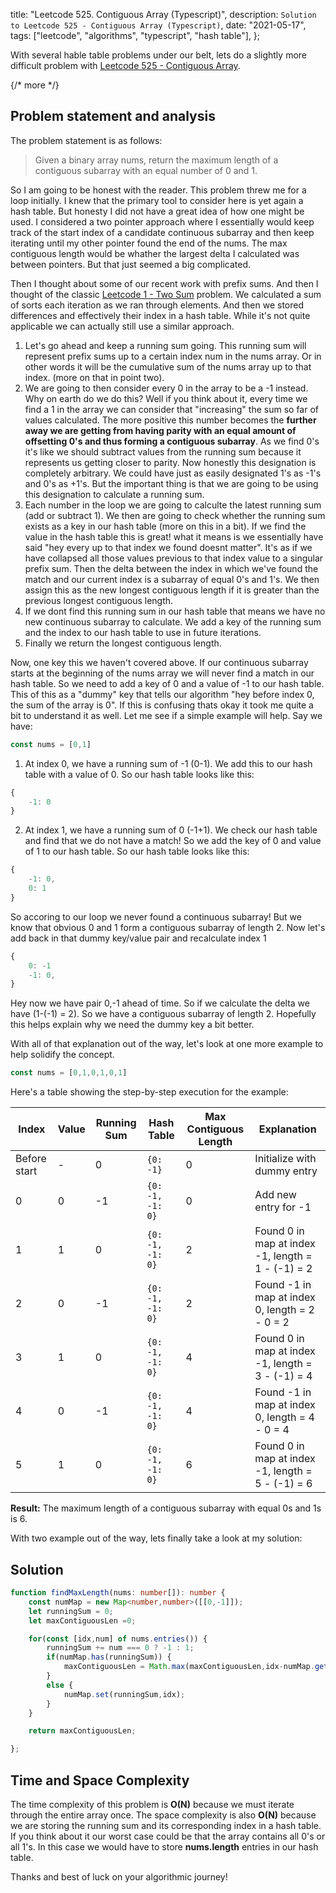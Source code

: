   title: "Leetcode 525. Contiguous Array (Typescript)",
  description: `Solution to Leetcode 525 - Contiguous Array (Typescript)`,
  date: "2021-05-17",
  tags: ["leetcode", "algorithms", "typescript", "hash table"],
};

With several hable table problems under our belt, lets do a slightly more difficult problem with [Leetcode 525 - Contiguous Array](https://leetcode.com/problems/contiguous-array/).

{/* more */}

## Problem statement and analysis

The problem statement is as follows:

> Given a binary array nums, return the maximum length of a contiguous subarray with an equal number of 0 and 1.

So I am going to be honest with the reader. This problem threw me for a loop initially. I knew that the primary tool to consider here is yet again a hash table. But honesty I did not have a great idea of how one might be used. I considered a two pointer approach where I essentially would keep track of the start index of a candidate continuous subarray and then keep iterating until my other pointer found the end of the nums. The max contiguous length would be whather the largest delta I calculated was between pointers. But that just seemed a big complicated.

Then I thought about some of our recent work with prefix sums. And then I thought of the classic [Leetcode 1 - Two Sum](https://leetcode.com/problems/two-sum/) problem. We calculated a sum of sorts each iteration as we ran through elements. And then we stored differences and effectively their index in a hash table. While it's not quite applicable we can actually still use a similar approach.

1. Let's go ahead and keep a running sum going. This running sum will represent prefix sums up to a certain index num in the nums array. Or in other words it will be the cumulative sum of the nums array up to that index. (more on that in point two).
2. We are going to then consider every 0 in the array to be a -1 instead. Why on earth do we do this? Well if you think about it, every time we find a 1 in the array we can consider that "increasing" the sum so far of values calculated. The more positive this number becomes the **further away we are getting from having parity with an equal amount of offsetting 0's and thus forming a contiguous subarray**. As we find 0's it's like we should subtract values from the running sum because it represents us getting closer to parity. Now honestly this designation is completely arbitrary. We could have just as easily designated 1's as -1's and 0's as +1's. But the important thing is that we are going to be using this designation to calculate a running sum.
3. Each number in the loop we are going to calculte the latest running sum (add or subtract 1). We then are going to check whether the running sum exists as a key in our hash table (more on this in a bit). If we find the value in the hash table this is great! what it means is we essentially have said "hey every up to that index we found doesnt matter". It's as if we have collapsed all those values previous to that index value to a singular prefix sum. Then the delta between the index in which we've found the match and our current index is a subarray of equal 0's and 1's. We then assign this as the new longest contiguous length if it is greater than the previous longest contiguous length.
4. If we dont find this running sum in our hash table that means we have no new continuous subarray to calculate. We add a key of the running sum and the index to our hash table to use in future iterations.
5. Finally we return the longest contiguous length.

Now, one key this we haven't covered above. If our continuous subarray starts at the beginning of the nums array we will never find a match in our hash table. So we need to add a key of 0 and a value of -1 to our hash table. This of this as a "dummy" key that tells our algorithm "hey before index 0, the sum of the array is 0". If this is confusing thats okay it took me quite a bit to understand it as well. Let me see if a simple example will help. Say we have:

```ts
const nums = [0,1]
```

1. At index 0, we have a running sum of -1 (0-1). We add this to our hash table with a value of 0. So our hash table looks like this:

```ts
{
    -1: 0
}
```
2. At index 1, we have a running sum of 0 (-1+1). We check our hash table and find that we do not have a match! So we add the key of 0 and value of 1 to our hash table. So our hash table looks like this:

```ts
{
    -1: 0,
    0: 1
}
```

So accoring to our loop we never found a continuous subarray! But we know that obvious 0 and 1 form a contiguous subarray of length 2. Now let's add back in that dummy key/value pair and recalculate index 1

```ts
{
    0: -1
    -1: 0,
}
```

Hey now we have pair 0,-1 ahead of time. So if we calculate the delta we have (1-(-1) = 2). So we have a contiguous subarray of length 2. Hopefully this helps explain why we need the dummy key a bit better.

With all of that explanation out of the way, let's look at one more example to help solidify the concept.

```ts
const nums = [0,1,0,1,0,1]
```

Here's a table showing the step-by-step execution for the example:

| Index        | Value | Running Sum | Hash Table                          | Max Contiguous Length | Explanation                                       |
|--------------|-------|-------------|-------------------------------|------------------------|---------------------------------------------------|
| Before start | -     | 0           | `{0: -1}`                     | 0                      | Initialize with dummy entry                       |
| 0            | 0     | -1          | `{0: -1, -1: 0}`              | 0                      | Add new entry for -1                              |
| 1            | 1     | 0           | `{0: -1, -1: 0}`              | 2                      | Found 0 in map at index -1, length = 1 - (-1) = 2 |
| 2            | 0     | -1          | `{0: -1, -1: 0}`              | 2                      | Found -1 in map at index 0, length = 2 - 0 = 2    |
| 3            | 1     | 0           | `{0: -1, -1: 0}`              | 4                      | Found 0 in map at index -1, length = 3 - (-1) = 4 |
| 4            | 0     | -1          | `{0: -1, -1: 0}`              | 4                      | Found -1 in map at index 0, length = 4 - 0 = 4    |
| 5            | 1     | 0           | `{0: -1, -1: 0}`              | 6                      | Found 0 in map at index -1, length = 5 - (-1) = 6 |


**Result:** The maximum length of a contiguous subarray with equal 0s and 1s is 6.

With two example out of the way, lets finally take a look at my solution:

## Solution

```ts
function findMaxLength(nums: number[]): number {
    const numMap = new Map<number,number>([[0,-1]]);
    let runningSum = 0;
    let maxContiguousLen =0;

    for(const [idx,num] of nums.entries()) {
        runningSum += num === 0 ? -1 : 1;
        if(numMap.has(runningSum)) {
            maxContiguousLen = Math.max(maxContiguousLen,idx-numMap.get(runningSum))
        }
        else {
            numMap.set(runningSum,idx);
        }
    } 

    return maxContiguousLen;

};
```

## Time and Space Complexity

The time complexity of this problem is **O(N)** because we must iterate through the entire array once. The space complexity is also **O(N)** because we are storing the running sum and its corresponding index in a hash table. If you think about it our worst case could be that the array contains all 0's or all 1's. In this case we would have to store __nums.length__ entries in our hash table.

Thanks and best of luck on your algorithmic journey!
